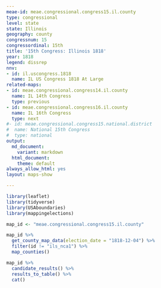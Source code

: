 ```yaml
---
meae-id: meae.congressional.congress15.il.county
type: congressional
level: state
state: Illinois
geography: county
congressnum: 15
congressordinal: 15th
title: '15th Congress: Illinois 1818'
year: 1818
legend: dissrep
nnv:
- id: il.uscongress.1818
  name: IL US Congress 1818 At Large
related-maps:
- id: meae.congressional.congress14.il.county
  name: IL 14th Congress
  type: previous
- id: meae.congressional.congress16.il.county
  name: IL 16th Congress
  type: next
#- id: meae.congressional.congress15.national.district
#  name: National 15th Congress
#  type: national
output:
  md_document:
    variant: markdown
  html_document:
    theme: default
always_allow_html: yes
layout: maps-show

---
```


```r
library(leaflet)
library(tidyverse)
library(USAboundaries)
library(mappingelections)

map_id <- "meae.congressional.congress15.il.county"
```

<div class="map">

```r
map_id %>%
  get_county_map_data(election_date = "1818-12-04") %>%
  filter(id != "ils_nca1") %>% 
  map_counties()
```

</div>

<div class="results-table">

```r
map_id %>%
  candidate_results() %>%
  results_to_table() %>%
  cat()
```

</div>
